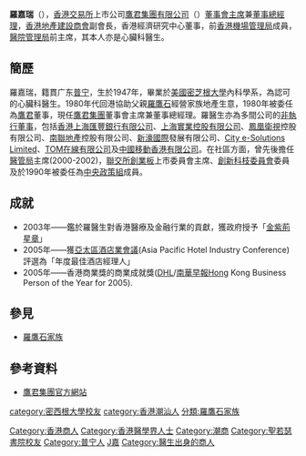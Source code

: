 {{infobox officeholder
|name=羅嘉瑞{{GBSHK}}{{JP}}
|birth_date={{birth date and age|1947|2|19}}
|spouse=[[徐斐俐|徐斐俐]]
|children=[[羅寶璘|羅寶璘]]、[[羅俊謙|羅俊謙]]
|office=[[鷹君集團|鷹君集團]][[董事會主席|董事會主席]]
|term_start=2006年9月20日
|predecessor=[[羅鷹石|羅鷹石]]
|office1=[[朗廷酒店集團|朗廷酒店集團]]董事會主席
|term_start1=2013年1月29日
}}
'''羅嘉瑞'''{{GBSHK}}{{JP}}（{{bd|1947年|2月19日|catIdx=L羅}}），[[香港交易所|香港交易所]]上市公司[[鷹君集團有限公司|鷹君集團有限公司]]（{{SEHK2|0041}}）[[董事會主席|董事會主席]]兼[[董事總經理|董事總經理]]，[[香港地產建設商會|香港地產建設商會]]副會長，香港經濟研究中心董事，前[[香港機場管理局|香港機場管理局]]成員，[[醫院管理局|醫院管理局]]前主席，其本人亦是心臟科醫生。

==簡歷==
羅嘉瑞，籍貫广东[[普宁|普宁]]，生於1947年，畢業於[[美國|美國]][[密芝根大學|密芝根大學]]內科學系，為認可的心臟科醫生。1980年代回港協助父親[[羅鷹石|羅鷹石]]經營家族地產生意，1980年被委任為[[鷹君集團|鷹君]]董事，現任[[鷹君集團|鷹君集團]]董事會主席兼董事總經理。羅醫生亦為多間公司的[[非執行董事|非執行董事]]，包括[[香港上海匯豐銀行有限公司|香港上海匯豐銀行有限公司]]、[[上海實業控股有限公司|上海實業控股有限公司]]、[[鳳凰衛視|鳳凰衛視]]控股有限公司、[[南聯地產|南聯地產]]控股有限公司、[[新濠國際|新濠國際]]發展有限公司、[[City_e-Solutions_Limited|City e-Solutions Limited]]、[[TOM集團|TOM在線有限公司]]及[[中國移動香港有限公司|中國移動香港有限公司]]。在社區方面，曾先後擔任[[醫管局|醫管局]]主席(2000-2002)，[[聯交所|聯交所]][[香港創業板|創業板]]上市委員會主席、[[創新科枝委員會|創新科枝委員會]]委員及於1990年被委任為[[中央政策組|中央政策組]]成員。

==成就==
*2003年——鑑於羅醫生對香港醫療及金融行業的貢獻，獲政府授予「[[金紫荊星章|金紫荊星章]]」
*2005年——獲[[亞太區酒店業會議|亞太區酒店業會議]](Asia Pacific Hotel Industry Conference)評選為「年度最佳酒店經理人」
*2005年——香港商業獎的商業成就獎([[DHL|DHL]]/[[南華早報|南華早報]]Hong Kong Business Person of the Year for 2005).

==參見==
*[[羅鷹石家族|羅鷹石家族]]

==參考資料==
*[http://www.greateagle.com.hk 鷹君集團官方網站] {{Wayback|url=http://www.greateagle.com.hk/ |date=20210227081748 }}

{{DEFAULTSORT:Lo羅}}
[[Category:香港商人|Category:香港商人]]
[[Category:香港醫學界人士|Category:香港醫學界人士]]
[[Category:潮商|Category:潮商]]
[[category:密西根大學校友|category:密西根大學校友]]
[[Category:聖若瑟書院校友|Category:聖若瑟書院校友]]
[[Category:普宁人|Category:普宁人]]
[[category:香港潮汕人|category:香港潮汕人]]
[[Category:罗姓|J嘉]]
[[Category:醫生出身的商人|Category:醫生出身的商人]]
[[分類:羅鷹石家族|分類:羅鷹石家族]]
